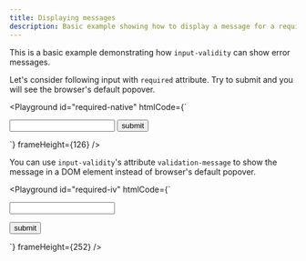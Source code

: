 ```yaml
---
title: Displaying messages
description: Basic example showing how to display a message for a required field
---
```



This is a basic example demonstrating how `input-validity` can show error messages.

Let's consider following input with `required` attribute. Try to submit and you will see the browser's default popover.

<Playground
  id="required-native"
  htmlCode={`
<form action="/submit">
  <input type="text" required />
  <button>submit</button>
</form>
  `}
  frameHeight={126}
/>

You can use `input-validity`'s attribute `validation-message` to show the message in a DOM element instead of browser's default popover.

<Playground
  id="required-iv"
  htmlCode={`
<form action="/submit">
  <input
    type="text"
    required
    validation-message="#error"
  />
  <p id="error"></p>
  <button>submit</button>
</form>
  `}
  frameHeight={252}
/>
